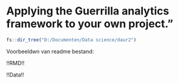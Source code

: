 # Applying the Guerrilla analytics framework to your own project."

```r
fs::dir_tree("D:/Documenten/Data science/daur2")
```

Voorbeeldwn van readme bestand:

!!RMD!!

!!Data!!